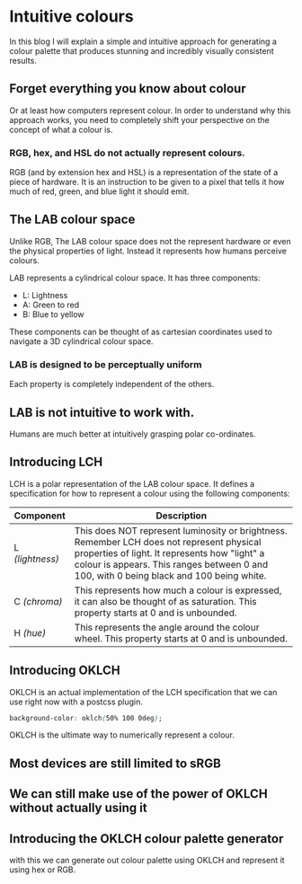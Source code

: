 # Intuitive colours

In this blog I will explain a simple and intuitive approach for generating a colour palette that produces stunning and incredibly visually consistent results.

## Forget everything you know about colour

Or at least how computers represent colour. In order to understand why this approach works, you need to completely shift your perspective on the concept of what a colour is.

### RGB, hex, and HSL do not actually represent colours.

RGB (and by extension hex and HSL) is a representation of the state of a piece of hardware. It is an instruction to be given to a pixel that tells it how much of red, green, and blue light it should emit.

## The LAB colour space

Unlike RGB, The LAB colour space does not the represent hardware or even the physical properties of light. Instead it represents how humans perceive colours.

LAB represents a cylindrical colour space. It has three components:

- L: Lightness
- A: Green to red
- B: Blue to yellow

These components can be thought of as cartesian coordinates used to navigate a 3D cylindrical colour space.

### LAB is designed to be perceptually uniform

Each property is completely independent of the others.

## LAB is not intuitive to work with.

Humans are much better at intuitively grasping polar co-ordinates.

## Introducing LCH

LCH is a polar representation of the LAB colour space. It defines a specification for how to represent a colour using the following components:

| Component       | Description                                                                                                                                                                                                                           |
| --------------- | ------------------------------------------------------------------------------------------------------------------------------------------------------------------------------------------------------------------------------------- |
| L _(lightness)_ | This does NOT represent luminosity or brightness. Remember LCH does not represent physical properties of light. It represents how "light" a colour is appears. This ranges between 0 and 100, with 0 being black and 100 being white. |
| C _(chroma)_    | This represents how much a colour is expressed, it can also be thought of as saturation. This property starts at 0 and is unbounded.                                                                                                  |
| H _(hue)_       | This represents the angle around the colour wheel. This property starts at 0 and is unbounded.                                                                                                                                        |

## Introducing OKLCH

OKLCH is an actual implementation of the LCH specification that we can use right now with a postcss plugin.

```css
background-color: oklch(50% 100 0deg);
```

OKLCH is the ultimate way to numerically represent a colour.

## Most devices are still limited to sRGB

## We can still make use of the power of OKLCH without actually using it

## Introducing the OKLCH colour palette generator

with this we can generate out colour palette using OKLCH and represent it using hex or RGB.
